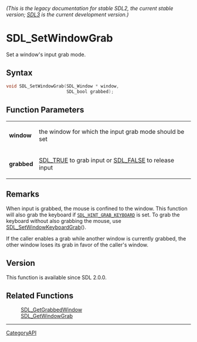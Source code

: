 ====== (This is the legacy documentation for stable SDL2, the current stable version; [https://wiki.libsdl.org/SDL3/ SDL3] is the current development version.) ======
= SDL_SetWindowGrab =

Set a window's input grab mode.

== Syntax ==

<syntaxhighlight lang='c'>
void SDL_SetWindowGrab(SDL_Window * window,
                       SDL_bool grabbed);
</syntaxhighlight>

== Function Parameters ==

{|
|'''window'''
|the window for which the input grab mode should be set
|-
|'''grabbed'''
|[[SDL_TRUE]] to grab input or [[SDL_FALSE]] to release input
|}

== Remarks ==

When input is grabbed, the mouse is confined to the window. This function
will also grab the keyboard if <code>[[SDL_HINT_GRAB_KEYBOARD]]</code> is
set. To grab the keyboard without also grabbing the mouse, use
[[SDL_SetWindowKeyboardGrab]]().

If the caller enables a grab while another window is currently grabbed, the
other window loses its grab in favor of the caller's window.

== Version ==

This function is available since SDL 2.0.0.

== Related Functions ==

:[[SDL_GetGrabbedWindow]]
:[[SDL_GetWindowGrab]]

----
[[CategoryAPI]]



